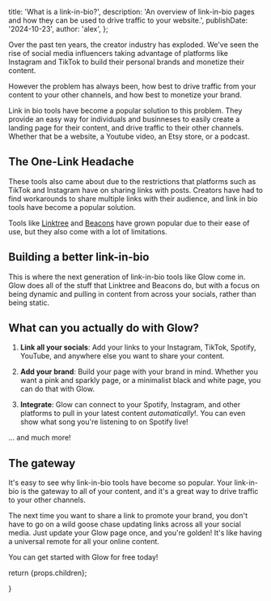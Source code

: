 
  title: 'What is a link-in-bio?',
  description:
    'An overview of link-in-bio pages and how they can be used to drive traffic to your website.',
  publishDate: '2024-10-23',
  author: 'alex',
};

Over the past ten years, the creator industry has exploded. We've seen the rise of social media influencers taking advantage of platforms like Instagram and TikTok to build their personal brands and monetize their content.

However the problem has always been, how best to drive traffic from your content to your other channels, and how best to monetize your brand.

Link in bio tools have become a popular solution to this problem. They provide an easy way for individuals and businneses to easily create a landing page for their content, and drive traffic to their other channels. Whether that be a website, a Youtube video, an Etsy store, or a podcast.

## The One-Link Headache

These tools also came about due to the restrictions that platforms such as TikTok and Instagram have on sharing links with posts. Creators have had to find workarounds to share multiple links with their audience, and link in bio tools have become a popular solution.

Tools like [Linktree](https://linktr.ee/) and [Beacons](https://beacons.ai/) have grown popular due to their ease of use, but they also come with a lot of limitations.

## Building a better link-in-bio

This is where the next generation of link-in-bio tools like Glow come in. Glow does all of the stuff that Linktree and Beacons do, but with a focus on being dynamic and pulling in content from across your socials, rather than being static.

## What can you actually do with Glow?

1. **Link all your socials**: Add your links to your Instagram, TikTok, Spotify, YouTube, and anywhere else you want to share your content.

2. **Add your brand**: Build your page with your brand in mind. Whether you want a pink and sparkly page, or a minimalist black and white page, you can do that with Glow.

3. **Integrate**: Glow can connect to your Spotify, Instagram, and other platforms to pull in your latest content _automatically_!. You can even show what song you're listening to on Spotify live!

... and much more!

## The gateway

It's easy to see why link-in-bio tools have become so popular. Your link-in-bio is the gateway to all of your content, and it's a great way to drive traffic to your other channels.

The next time you want to share a link to promote your brand, you don't have to go on a wild goose chase updating links across all your social media. Just update your Glow page once, and you're golden! It's like having a universal remote for all your online content.

You can get started with Glow for free today!

  return <ArticleTemplate meta={metadata}>{props.children}</ArticleTemplate>;

}
